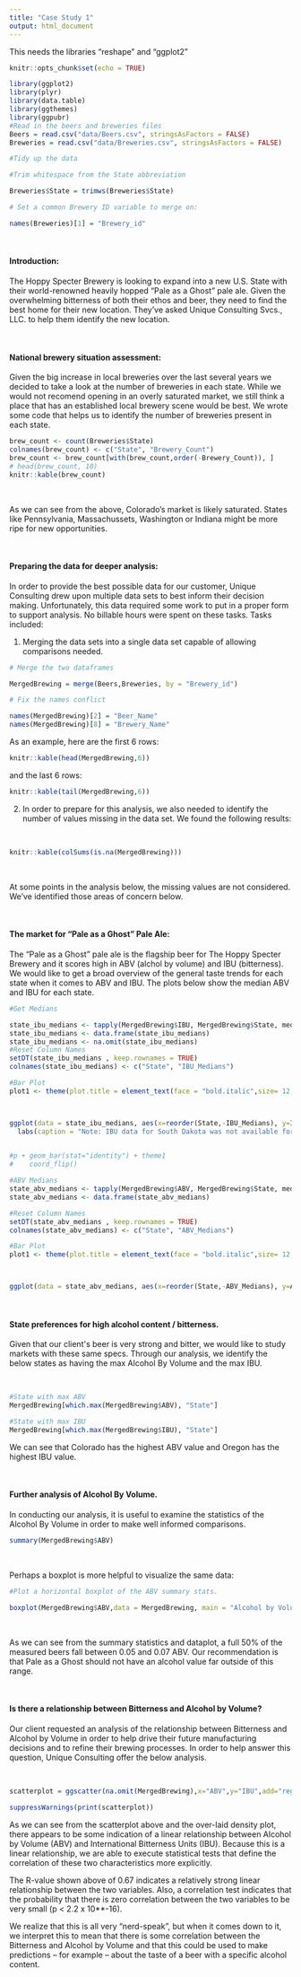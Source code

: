 ```yaml
---
title: "Case Study 1"
output: html_document
---
```

This needs the libraries "reshape" and "ggplot2"  

```r
knitr::opts_chunk$set(echo = TRUE)

library(ggplot2)
library(plyr)
library(data.table)
library(ggthemes)
library(ggpubr)
#Read in the beers and breweries files
Beers = read.csv("data/Beers.csv", stringsAsFactors = FALSE)
Breweries = read.csv("data/Breweries.csv", stringsAsFactors = FALSE)

#Tidy up the data

#Trim whitespace from the State abbreviation

Breweries$State = trimws(Breweries$State)

# Set a common Brewery ID variable to merge on:

names(Breweries)[1] = "Brewery_id"

```

<br/>

#### **Introduction:**
The Hoppy Specter Brewery is looking to expand into a new U.S. State with their world-renowned heavily hopped "Pale as a Ghost" pale ale. Given the overwhelming bitterness of both their ethos and beer, they need to find the best home for their new location. They've asked Unique Consulting Svcs., LLC. to help them identify the new location.

<br/>

#### **National brewery situation assessment:** 
Given the big increase in local breweries over the last several years we decided to take a look at the number of breweries in each state. While we would not recomend opening in an overly saturated market, we still think a place that has an established local brewery scene would be best. We wrote some code that helps us to identify the number of breweries present in each state.

```r
brew_count <- count(Breweries$State)
colnames(brew_count) <- c("State", "Brewery_Count")
brew_count <- brew_count[with(brew_count,order(-Brewery_Count)), ]
# head(brew_count, 10)
knitr::kable(brew_count)
```

<br/>

As we can see from the above, Colorado's market is likely saturated. States like Pennsylvania, Massachussets, Washington or Indiana might be more ripe for new opportunities.

<br/>

#### **Preparing the data for deeper analysis:**

In order to provide the best possible data for our customer, Unique Consulting drew upon multiple data sets to best inform their decision making. Unfortunately, this data required some work to put in a proper form to support analysis. No billable hours were spent on these tasks. Tasks included:

1. Merging the data sets into a single data set capable of allowing comparisons needed.

```r
# Merge the two dataframes

MergedBrewing = merge(Beers,Breweries, by = "Brewery_id")

# Fix the names conflict

names(MergedBrewing)[2] = "Beer_Name"
names(MergedBrewing)[8] = "Brewery_Name"

```

As an example, here are the first 6 rows:

```r
knitr::kable(head(MergedBrewing,6))
```

and the last 6 rows:
```r
knitr::kable(tail(MergedBrewing,6))
```

2. In order to prepare for this analysis, we also needed to identify the number of values missing in the data set. We found the following results:

<br/>

```r

knitr::kable(colSums(is.na(MergedBrewing)))


```


<br/>

At some points in the analysis below, the missing values are not considered. We've identified those areas of concern below.

<br/>

#### **The market for "Pale as a Ghost" Pale Ale:**

The "Pale as a Ghost" pale ale is the flagship beer for The Hoppy Specter Brewery and it scores high in ABV (alchol by volume) and IBU (bitterness). We would like to get a broad overview of the general taste trends for each state when it comes to ABV and IBU. The plots below show the median ABV and IBU for each state.

```r
#Get Medians

state_ibu_medians <- tapply(MergedBrewing$IBU, MergedBrewing$State, median, na.rm = T)
state_ibu_medians <- data.frame(state_ibu_medians)
state_ibu_medians <- na.omit(state_ibu_medians)
#Reset Column Names
setDT(state_ibu_medians , keep.rownames = TRUE)
colnames(state_ibu_medians) <- c("State", "IBU_Medians")

#Bar Plot
plot1 <- theme(plot.title = element_text(face = "bold.italic",size= 12, color = "red",hjust=0.5), axis.text.x = element_text(size = 6, face ="bold.italic"), axis.text.y = element_text(size=6,face = "bold.italic"))



ggplot(data = state_ibu_medians, aes(x=reorder(State,-IBU_Medians), y=IBU_Medians, width = .5,fill=State)) +  geom_bar(stat="identity") + labs(title="Median IBU", x="State", y = "IBU")  + plot1 + coord_flip() + 
  labs(caption = "Note: IBU data for South Dakota was not available for analysis.")
    

#p + geom_bar(stat="identity") + theme1
#    coord_flip() 
```


```r

#ABV Medians
state_abv_medians <- tapply(MergedBrewing$ABV, MergedBrewing$State, median, na.rm = T)
state_abv_medians <- data.frame(state_abv_medians)

#Reset Column Names
setDT(state_abv_medians , keep.rownames = TRUE)
colnames(state_abv_medians) <- c("State", "ABV_Medians")

#Bar Plot
plot1 <- theme(plot.title = element_text(face = "bold.italic",size= 12, color = "red",hjust=0.5), axis.text.x = element_text(size = 6, face ="bold.italic"), axis.text.y = element_text(size=6,face = "bold.italic"))



ggplot(data = state_abv_medians, aes(x=reorder(State,-ABV_Medians), y=ABV_Medians, width = .5,fill=State)) +  geom_bar(stat="identity") + labs(title="Median ABV", x="State", y = "ABV")  + plot1 + coord_flip()
```


<br/>

#### **State preferences for high alcohol content / bitterness.** 

Given that our client\'s beer is very strong and bitter, we would like to study markets with these same specs. Through our analysis, we identify the below states as having the max Alcohol By Volume and the max IBU. 

<br/> 

```r
#State with max ABV
MergedBrewing[which.max(MergedBrewing$ABV), "State"]

#State with max IBU
MergedBrewing[which.max(MergedBrewing$IBU), "State"]
```

We can see that Colorado has the highest ABV value and Oregon has the highest IBU value. 

<br/>  

#### **Further analysis of Alcohol By Volume.** 

In conducting our analysis, it is useful to examine the statistics of the Alcohol By Volume in order to make well informed comparisons.
<br/> 
```r
summary(MergedBrewing$ABV)
```

<br />

Perhaps a boxplot is more helpful to visualize the same data:

```r
#Plot a horizontal boxplot of the ABV summary stats.

boxplot(MergedBrewing$ABV,data = MergedBrewing, main = "Alcohol by Volume", horizontal = TRUE)
```

<br/>

As we can see from the summary statistics and dataplot, a full 50% of the measured beers fall between 0.05 and 0.07 ABV. Our recommendation is that Pale as a Ghost should not have an alcohol value far outside of this range.

<br />

#### **Is there a relationship between Bitterness and Alcohol by Volume?** 

Our client requested an analysis of the relationship between Bitterness and Alcohol by Volume in order to help drive their future manufacturing decisions and to refine their brewing processes. In order to help answer this question, Unique Consulting offer the below analysis. 

<br /> 

```r
scatterplot = ggscatter(na.omit(MergedBrewing),x="ABV",y="IBU",add="reg.line",conf.int="T",cor.coef="T",color = "blue",ellipse.type="norm",ellipse="F")+theme_minimal()+ stat_density_2d(aes(fill = ..level..), geom = "polygon")+scale_fill_continuous(low="lavenderblush", high="purple")

suppressWarnings(print(scatterplot))
```

As we can see from the scatterplot above and the over-laid density plot, there appears to be some indication of a linear relationship between Alcohol by Volume (ABV) and International Bitterness Units (IBU). Because this is a linear relationship, we are able to execute statistical tests that define the correlation of these two characteristics more explicitly. 

The R-value shown above of 0.67 indicates a relatively strong linear relationship between the two variables. Also, a correlation test indicates that the probability that there is zero correlation between the two variables to be very small (p < 2.2 x 10**-16). 

We realize that this is all very "nerd-speak", but when it comes down to it, we interpret this to mean that there is some correlation between the Bitterness and Alcohol by Volume and that this could be used to make predictions -- for example -- about the taste of a beer with a specific alcohol content. 

